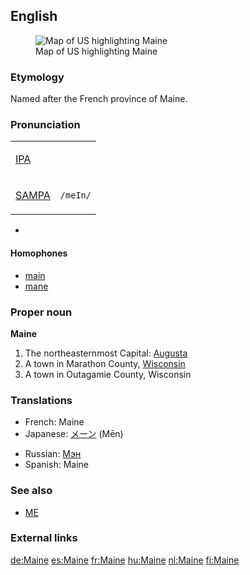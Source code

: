 {{see|maine}}
{{wikipediapar|Maine}}
{{wikipediapar|Maine, Marathon County, Wisconsin}}
{{wikipediapar|Maine, Outagamie County, Wisconsin}}
==English==
[[Image:Map of USA highlighting Maine.png|thumb|right|Map of US highlighting Maine]]

===Etymology===
Named after the French province of Maine.

===Pronunciation===
{| border=1 cellpadding=5
| [[w:IPA|IPA]] || {{IPAchar|/meɪn/}}
|-
| [[w:SAMPA|SAMPA]] || <tt>/meIn/</tt>
|}
*{{audio|en-us-Maine.ogg|Audio (US)}}

====Homophones====
*[[main]]
*[[mane]]

===Proper noun===
'''Maine'''
#The northeasternmost {{USstate}} Capital: [[Augusta]]
#A town in Marathon County, [[Wisconsin]]
#A town in Outagamie County, Wisconsin

===Translations===
{{top}}
*French: Maine {{f}}
*Japanese: [[メーン]] (Mēn)
{{mid}}
*Russian: [[Мэн]] {{IPAchar|(Mɛn)}}
*Spanish: Maine
{{bottom}}

===See also===
*[[ME]]

===External links===
{{pedialite}}

[[de:Maine]]
[[es:Maine]]
[[fr:Maine]]
[[hu:Maine]]
[[nl:Maine]]
[[fi:Maine]]